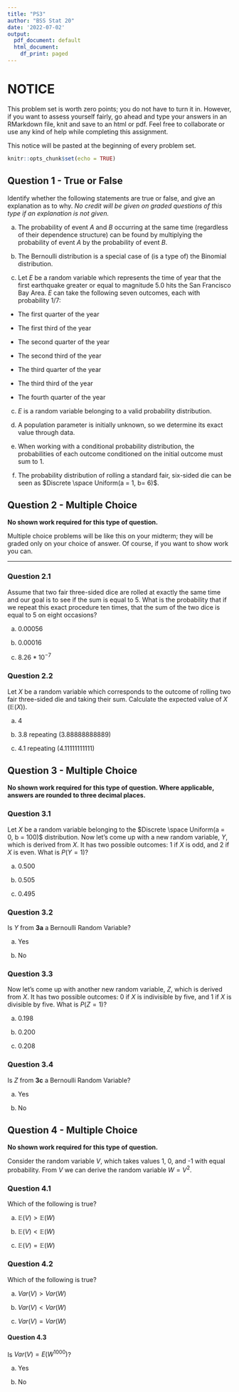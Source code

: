 ```yaml
---
title: "PS3"
author: "BSS Stat 20"
date: '2022-07-02'
output:
  pdf_document: default
  html_document:
    df_print: paged
---
```


# NOTICE

This problem set is worth zero points; you do not have to turn it in. However, if you want to assess yourself fairly, go ahead and type your answers in an RMarkdown file, knit and save to an html or pdf. Feel free to collaborate or use any kind of help while completing this assignment.

This notice will be pasted at the beginning of every problem set.

```r
knitr::opts_chunk$set(echo = TRUE)
```

## Question 1 - True or False

Identify whether the following statements are true or false, and give an explanation as to why. *No credit will be given on graded questions of this type if an explanation is not given.*

a.  The probability of event $A$ and $B$ occurring at the same time (regardless of their dependence structure) can be found by multiplying the probability of event $A$ by the probability of event $B$.

b.  The Bernoulli distribution is a special case of (is a type of) the Binomial distribution.

c.  Let $E$ be a random variable which represents the time of year that the first earthquake greater or equal to magnitude 5.0 hits the San Francisco Bay Area. $E$ can take the following seven outcomes, each with probability 1/7:

-   The first quarter of the year

-   The first third of the year

-   The second quarter of the year

-   The second third of the year

-   The third quarter of the year

-   The third third of the year

-   The fourth quarter of the year

c.  $E$ is a random variable belonging to a valid probability distribution.

d.  A population parameter is initially unknown, so we determine its exact value through data.

e.  When working with a conditional probability distribution, the probabilities of each outcome conditioned on the initial outcome must sum to 1.

f.  The probability distribution of rolling a standard fair, six-sided die can be seen as $Discrete \space Uniform(a = 1, b= 6)$.

## Question 2 - Multiple Choice

**No shown work required for this type of question.**

Multiple choice problems will be like this on your midterm; they will be graded only on your choice of answer. Of course, if you want to show work you can.

------------------------------------------------------------------------

### Question 2.1

Assume that two fair three-sided dice are rolled at exactly the same time and our goal is to see if the sum is equal to 5. What is the probability that if we repeat this exact procedure ten times, that the sum of the two dice is equal to 5 on eight occasions?

a.  $0.00056$

b.  $0.00016$

c.  $8.26*10^{-7}$

### Question 2.2

Let $X$ be a random variable which corresponds to the outcome of rolling two fair three-sided die and taking their sum. Calculate the expected value of $X$ ($\mathbb{E}(X)$).

a.  $4$

b.  3.8 repeating (3.88888888889)

c.  4.1 repeating (4.11111111111)

## Question 3 - Multiple Choice

**No shown work required for this type of question. Where applicable, answers are rounded to three decimal places.**

### Question 3.1

Let $X$ be a random variable belonging to the $Discrete \space Uniform(a = 0, b = 100)$ distribution. Now let's come up with a new random variable, $Y$, which is derived from $X$. It has two possible outcomes: 1 if $X$ is odd, and 2 if $X$ is even. What is $P(Y=1)$?

a.  $0.500$

b.  $0.505$

c.  $0.495$

### Question 3.2

Is $Y$ from **3a** a Bernoulli Random Variable?

a.  Yes

b.  No

### Question 3.3

Now let's come up with another new random variable, $Z$, which is derived from $X$. It has two possible outcomes: 0 if $X$ is indivisible by five, and 1 if $X$ is divisible by five. What is $P(Z=1)$?

a.  $0.198$

b.  $0.200$

c.  $0.208$

### Question 3.4

Is $Z$ from **3c** a Bernoulli Random Variable?

a.  Yes

b.  No

## Question 4 - Multiple Choice

**No shown work required for this type of question.**

Consider the random variable $V$, which takes values 1, 0, and -1 with equal probability. From $V$ we can derive the random variable $W = V^2$.

### Question 4.1

Which of the following is true?

a.  $\mathbb{E}(V) > \mathbb{E}(W)$

b.  $\mathbb{E}(V) < \mathbb{E}(W)$

c.  $\mathbb{E}(V) = \mathbb{E}(W)$

### Question 4.2

Which of the following is true?

a.  $Var(V) > Var(W)$

b.  $Var(V) < Var(W)$

c.  $Var(V) = Var(W)$

#### Question 4.3

Is $Var(V) = E(W^{1000})$?

a.  Yes

b.  No
